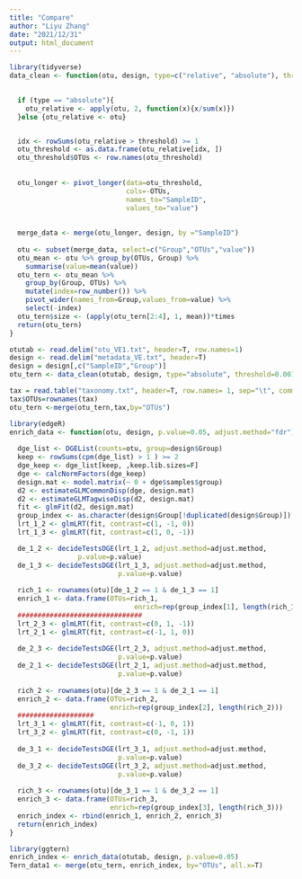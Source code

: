 ---
title: "Compare"
author: "Liyu Zhang"
date: "2021/12/31"
output: html_document
---

```{r}
library(tidyverse)
data_clean <- function(otu, design, type=c("relative", "absolute"), threshold=0.001, times=100){

  
  if (type == "absolute"){
    otu_relative <- apply(otu, 2, function(x){x/sum(x)})
  }else {otu_relative <- otu}


  idx <- rowSums(otu_relative > threshold) >= 1
  otu_threshold <- as.data.frame(otu_relative[idx, ])
  otu_threshold$OTUs <- row.names(otu_threshold)
  
 
  otu_longer <- pivot_longer(data=otu_threshold, 
                             cols=-OTUs,
                             names_to="SampleID", 
                             values_to="value")
  
 
  merge_data <- merge(otu_longer, design, by ="SampleID")
 
  otu <- subset(merge_data, select=c("Group","OTUs","value"))
  otu_mean <- otu %>% group_by(OTUs, Group) %>% 
    summarise(value=mean(value))
  otu_tern <- otu_mean %>%
    group_by(Group, OTUs) %>%
    mutate(index=row_number()) %>%
    pivot_wider(names_from=Group,values_from=value) %>%
    select(-index)
  otu_tern$size <- (apply(otu_tern[2:4], 1, mean))*times   
  return(otu_tern)
}
```

```{r echo=T}
otutab <- read.delim("otu_VE1.txt", header=T, row.names=1)
design <- read.delim("metadata_VE.txt", header=T)
design = design[,c("SampleID","Group")]
otu_tern <- data_clean(otutab, design, type="absolute", threshold=0.001, times=100)
```

```{r}
tax = read.table("taxonomy.txt", header=T, row.names= 1, sep="\t", comment.char = "")
tax$OTUs=rownames(tax)
otu_tern <-merge(otu_tern,tax,by="OTUs")
```


```{r }
library(edgeR)
enrich_data <- function(otu, design, p.value=0.05, adjust.method="fdr"){
  
  dge_list <- DGEList(counts=otu, group=design$Group)
  keep <- rowSums(cpm(dge_list) > 1 ) >= 2
  dge_keep <- dge_list[keep, ,keep.lib.sizes=F]
  dge <- calcNormFactors(dge_keep)
  design.mat <- model.matrix(~ 0 + dge$samples$group)
  d2 <- estimateGLMCommonDisp(dge, design.mat)
  d2 <- estimateGLMTagwiseDisp(d2, design.mat)
  fit <- glmFit(d2, design.mat)
  group_index <- as.character(design$Group[!duplicated(design$Group)])
  lrt_1_2 <- glmLRT(fit, contrast=c(1, -1, 0))
  lrt_1_3 <- glmLRT(fit, contrast=c(1, 0, -1))

  de_1_2 <- decideTestsDGE(lrt_1_2, adjust.method=adjust.method, 
                 p.value=p.value)
  de_1_3 <- decideTestsDGE(lrt_1_3, adjust.method=adjust.method, 
                           p.value=p.value)
  
  rich_1 <- rownames(otu)[de_1_2 == 1 & de_1_3 == 1]
  enrich_1 <- data.frame(OTUs=rich_1, 
                               enrich=rep(group_index[1], length(rich_1)))
  ###############################
  lrt_2_3 <- glmLRT(fit, contrast=c(0, 1, -1))
  lrt_2_1 <- glmLRT(fit, contrast=c(-1, 1, 0))
  
  de_2_3 <- decideTestsDGE(lrt_2_3, adjust.method=adjust.method, 
                           p.value=p.value)
  de_2_1 <- decideTestsDGE(lrt_2_1, adjust.method=adjust.method, 
                           p.value=p.value)
  
  rich_2 <- rownames(otu)[de_2_3 == 1 & de_2_1 == 1]
  enrich_2 <- data.frame(OTUs=rich_2, 
                         enrich=rep(group_index[2], length(rich_2)))
  ###################
  lrt_3_1 <- glmLRT(fit, contrast=c(-1, 0, 1))
  lrt_3_2 <- glmLRT(fit, contrast=c(0, -1, 1))
  
  de_3_1 <- decideTestsDGE(lrt_3_1, adjust.method=adjust.method, 
                           p.value=p.value)
  de_3_2 <- decideTestsDGE(lrt_3_2, adjust.method=adjust.method, 
                           p.value=p.value)
  
  rich_3 <- rownames(otu)[de_3_1 == 1 & de_3_2 == 1]
  enrich_3 <- data.frame(OTUs=rich_3, 
                         enrich=rep(group_index[3], length(rich_3)))
  enrich_index <- rbind(enrich_1, enrich_2, enrich_3)
  return(enrich_index)
}
```

```{r Ternary plots}
library(ggtern)
enrich_index <- enrich_data(otutab, design, p.value=0.05)
Tern_data1 <- merge(otu_tern, enrich_index, by="OTUs", all.x=T)
```
